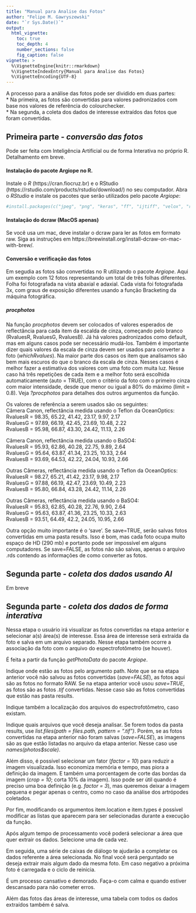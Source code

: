 ```yaml
---
title: "Manual para Analise das Fotos"
author: "Felipe M. Gawryszewski"
date: "`r Sys.Date()`"
output:
  html_vignette:
    toc: true
    toc_depth: 4
    number_sections: false
    fig_caption: false
vignette: >
  %\VignetteEngine{knitr::rmarkdown}
  %\VignetteIndexEntry{Manual para Analise das Fotos}
  %\VignetteEncoding{UTF-8}
---
```



A processo para a análise das fotos pode ser dividido em duas partes:  
  * Na primeira, as fotos são convertidas para valores padronizados com base nos valores de referência do colourchecker.  
  * Na segunda, a coleta dos dados de interesse extraídos das fotos que foram convertidas.  

## Primeira parte - *conversão das fotos*  
Pode ser feita com Inteligência Artificial ou de forma Interativa no próprio R. Detalhamento em breve.

#### Instalação do pacote Argiope no R.
Instale o *R* (https://cran.fiocruz.br) e o RStudio (https://rstudio.com/products/rstudio/download/) no seu computador. Abra o *RStudio* e instale os pacotes que serão utilizados pelo pacote *Argiope*:
```r
#install.packages(c("jpeg", "png", "keras", "ff", "ijtiff", "velox", "raster", "tcltk", "mapview", "mapedit", "shiny", "leaflet.extras", "miniUI"))
```

#### Instalação do dcraw (MacOS apenas)
Se você usa um mac, deve instalar o dcraw para ler as fotos em formato raw.
Siga as instruções em https://brewinstall.org/install-dcraw-on-mac-with-brew/.
  
#### Conversão e verificação das fotos
Em segudia as fotos são convertidas no R utilizando o pacote *Argiope*. Aqui um exemplo com 12 fotos representando um total de três folhas diferentes. Folha foi fotografada na vista abaxial e adaxial. Cada vista foi fotografada 3x, com graus de exposição diferentes usando a função Bracketing da máquina fotográfica.  

##### *procphotos*
Na função *procphotos* devem ser colocados of valores esperados de reflectância para cada item da escalda de cinza, começando pelo branco (RvaluesR, RvaluesG, RvaluesB). Já há valores padronizados como default, mas em alguns casos pode ser necessário mudá-los. Também é importante dizer quais valores da escala de cinza devem ser usados para converter a foto (*whichRvalues*). Na maior parte dos casos os item que analisamos são bem mais escuros do que o branco da escala de cinza. Nesses casos é melhor fazer a estimativa dos valores com uma foto com muita luz. Nesse caso há três repetições de cada item e a melhor foto será escolhida automaticamente (auto = TRUE),
com o critério da foto com o primeiro cinza com maior intensidade, desde que menor ou igual a 80% do máximo (limit = 0.8). Veja *?procphotos* para detalhes dos outros argumentos da função.  
  
Os valores de referência a serem usados são os seguintes:  
Câmera Canon, reflectância medida usando o Teflon da OceanOptics:  
RvaluesR = 98.35, 65.22, 41.42, 23.17, 9.97, 2.17  
RvaluesG = 97.89, 66.19, 42.45, 23.69, 10.48, 2.22  
RvaluesB = 95.98, 66.87, 43.30, 24.42, 11.13, 2.26  
  
Câmera Canon, reflectância medida usando o BaSO4:  
RvaluesR = 95.93, 62.86, 40.28, 22.75, 9.89, 2.64  
RvaluesG = 95.64, 63.87, 41.34, 23.25, 10.33, 2.64  
RvaluesB = 93.69, 64.53, 42.22, 24.04, 10.93, 2.66  
  
Outras Câmeras, reflectância medida usando o Teflon da OceanOptics:  
RvaluesR = 98.27, 65.21, 41.42, 23.17, 9.98, 2.17  
RvaluesG = 97.88, 66.19, 42.47, 23.69, 10.49, 2.23  
RvaluesB = 95.80, 66.84, 43.28, 24.42, 11.14, 2.26  
  
Outras Câmeras, reflectância medida usando o BaSO4:  
RvaluesR = 95.83, 62.85, 40.28, 22.76, 9.90, 2.64  
RvaluesG = 95.63, 63.87, 41.36, 23.25, 10.33, 2.63  
RvaluesB = 93.51, 64.49, 42.2, 24.05, 10.95, 2.66  
  
Outra opção muito importante é o 'save'. Se save=TRUE, serão salvas fotos convertidas em uma pasta results. Isso é bom, mas cada foto ocupa muito espaço de HD (290 mb) e portanto pode ser impossível em alguns computadores. Se save=FALSE, as fotos não são salvas, apenas o arquivo .rds contendo as informações de como converter as fotos.

## Segunda parte - *coleta dos dados usando AI*
Em breve

## Segunda parte - *coleta dos dados de forma interativa*
Nessa etapa o usuário irá visualizar as fotos convertidas na etapa anterior e selecionar a(s) área(s) de interesse. Essa área de interesse será extraída da foto e salva em um arquivo separado. Nesse etapa também ocorre a associação da foto com o arquivo do espectrofotômetro (se houver).

É feita a partir da função *getPhotoData* do pacote *Argiope*.  

Indique onde estão as fotos pelo argumento path. Note que se na etapa anterior você não salvou as fotos convertidas (*save=FALSE*), as fotos aqui são as fotos no formato RAW. Se na etapa anterior você usou *save=TRUE*, as fotos são as fotos *.tif* convertidas. Nesse caso são as fotos convertidas que estão nas pasta results.  

Indique também a localização dos arquivos do espectrofotômetro, caso existam.  

Indique quais arquivos que você deseja analisar. Se forem todos da pasta results, use *list.files(path = files.path, pattern = ".tif")*. Porém, se as fotos convertidas na etapa anterior não foram salvas  (*save=FALSE*), as imagens são as que estão listadas no arquivo da etapa anterior. Nesse caso use *names(photos$scale)*.
  
Além disso, é possível selecionar um fator (*factor = 10*) para reduzir a imagem visualizada. Isso economiza memória e tempo, mas piora a definição da imagem. E também uma porcentagem de corte das bordas da imagem (*crop = 10*; corta 10% da imagem). Isso pode ser útil quando é preciso uma boa definição (e.g. *factor = 3*), mas queremos deixar a imagem pequena e pegar apenas o centro, como no caso da análise dos artrópodes coletados.  

Por fim, modificando os argumentos item.location e item.types é possível modificar as listas que aparecem para ser selecionadas durante a execução da função.

Após algum tempo de processamento você poderá selecionar a área que quer extrair os dados. Selecione uma de cada vez.

Em seguida, uma série de caixas de diálogo te ajudarão a completar os dados referente a área selecionada.
No final você será perguntado se deseja extrair mais algum dado da mesma foto. Em caso negativo a próxima foto é carregada e o ciclo de reinicia.

É um processo cansativo e demorado. Faça-o com calma e quando estiver descansado para não cometer erros.

Além das fotos das áreas de interesse, uma tabela com todos os dados extraídos também é salva.

